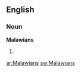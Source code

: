 ==English==

===Noun===
'''Malawians'''

# {{plural of|[[Malawian]]}}

[[ar:Malawians]]
[[sw:Malawians]]